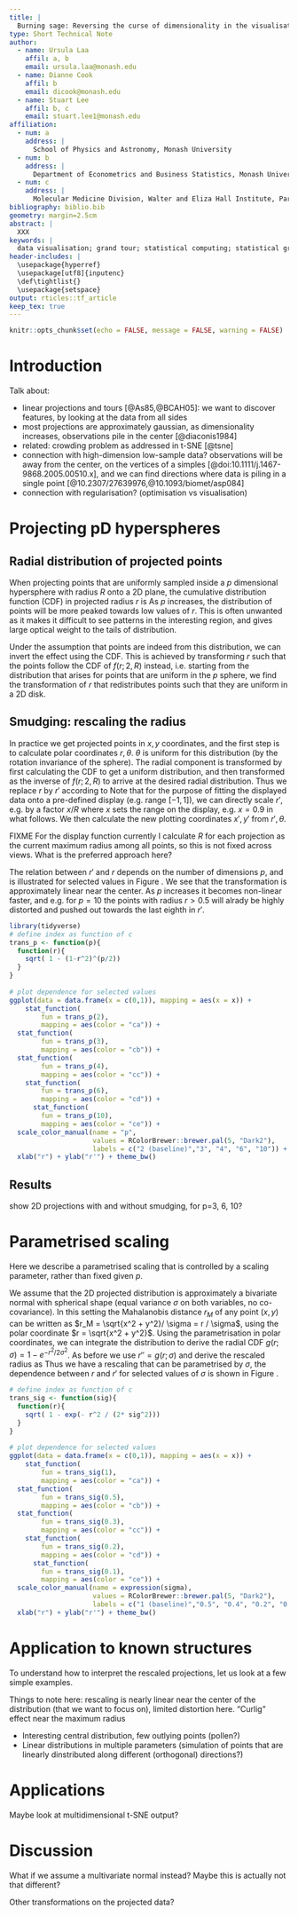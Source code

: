 ```yaml
---
title: |
  Burning sage: Reversing the curse of dimensionality in the visualisation of high-dimensional data
type: Short Technical Note
author:
  - name: Ursula Laa
    affil: a, b
    email: ursula.laa@monash.edu
  - name: Dianne Cook
    affil: b
    email: dicook@monash.edu
  - name: Stuart Lee
    affil: b, c
    email: stuart.lee1@monash.edu
affiliation:
  - num: a
    address: |
      School of Physics and Astronomy, Monash University
  - num: b
    address: |
      Department of Econometrics and Business Statistics, Monash University
  - num: c
    address: |
      Molecular Medicine Division, Walter and Eliza Hall Institute, Parkville, Australia
bibliography: biblio.bib
geometry: margin=2.5cm
abstract: |
  XXX
keywords: |
  data visualisation; grand tour; statistical computing; statistical graphics; multivariate data; dynamic graphics
header-includes: |
  \usepackage{hyperref}
  \usepackage[utf8]{inputenc}
  \def\tightlist{}
  \usepackage{setspace}
output: rticles::tf_article
keep_tex: true
---
```


```r
knitr::opts_chunk$set(echo = FALSE, message = FALSE, warning = FALSE)
```

\doublespacing
# Introduction

Talk about:

- linear projections and tours [@As85,@BCAH05]: we want to discover features, by looking at the data from all sides
- most projections are approximately gaussian, as dimensionality increases, observations pile in the center [@diaconis1984]
- related: crowding problem as addressed in t-SNE [@tsne]
- connection with high-dimension low-sample data? observations will be away from the center, on the vertices of a simples [@doi:10.1111/j.1467-9868.2005.00510.x], and we can find directions where data is piling in a single point [@10.2307/27639976,@10.1093/biomet/asp084]
- connection with regularisation? (optimisation vs visualisation)

# Projecting pD hyperspheres
## Radial distribution of projected points
When projecting points that are uniformly sampled inside a $p$ dimensional hypersphere with radius $R$ onto a 2D plane, the cumulative distribution function (CDF) in projected radius $r$ is
\begin{equation}
f(r;p,R) = 1-\left(1-\left(\frac{r}{R}\right)^2\right)^{p/2}.
\label{eq:cdf}
\end{equation}
As $p$ increases, the distribution of points will be more peaked towards low values of $r$.
This is often unwanted as it makes it difficult to see patterns in the interesting region, and gives large optical weight to the tails of distribution.

Under the assumption that points are indeed from this distribution, we can invert the effect using the CDF. This is achieved by transforming $r$ such that the points follow the CDF of $f(r; 2, R)$ instead, i.e. starting from the distribution that arises for points that are uniform in the $p$ sphere, we find the transformation of $r$ that redistributes points such that they are uniform in a 2D disk.

## Smudging: rescaling the radius

In practice we get projected points in $x, y$ coordinates, and the first step is to calculate polar coordinates $r, \theta$. $\theta$ is uniform for this distribution (by the rotation invariance of the sphere). The radial component is transformed by first calculating the CDF to get a uniform distribution, and then transformed as the inverse of $f(r; 2, R)$ to arrive at the desired radial distribution. Thus we replace $r$ by $r'$ according to
\begin{equation}
r'' = f(r; p, R) = 1-\left(1-\left(\frac{r}{R}\right)^2\right)^{p/2}
\end{equation}
\begin{equation}
r' = f^{-1}(r''; 2, R) = R \sqrt{r''} = R \sqrt{1-\left(1-\left(\frac{r}{R}\right)^2\right)^{p/2}}.
\end{equation}
Note that for the purpose of fitting the displayed data onto a pre-defined display (e.g. range $[-1,1]$), we can directly scale $r'$, e.g. by a factor $x/R$ where $x$ sets the range on the display, e.g. $x=0.9$ in what follows. We then calculate the new plotting coordinates $x', y'$ from $r', \theta$.

FIXME For the display function currently I calculate $R$ for each projection as the current maximum radius among all points, so this is not fixed across views. What is the preferred approach here?

The relation between $r'$ and $r$ depends on the number of dimensions $p$, and is illustrated for selected values in Figure \ref{fig:radii}. We see that the transformation is approximately linear near the center. As $p$ increases it becomes non-linear faster, and e.g. for $p=10$ the points with radius $r>0.5$ will alrady be highly distorted and pushed out towards the last eighth in $r'$.

```r
library(tidyverse)
# define index as function of c
trans_p <- function(p){
  function(r){
    sqrt( 1 - (1-r^2)^(p/2))
  }
}
  
# plot dependence for selected values
ggplot(data = data.frame(x = c(0,1)), mapping = aes(x = x)) +
    stat_function(
        fun = trans_p(2),
        mapping = aes(color = "ca")) +
  stat_function(
        fun = trans_p(3),
        mapping = aes(color = "cb")) +
  stat_function(
        fun = trans_p(4),
        mapping = aes(color = "cc")) +
    stat_function(
        fun = trans_p(6),
        mapping = aes(color = "cd")) +
      stat_function(
        fun = trans_p(10),
        mapping = aes(color = "ce")) +
  scale_color_manual(name = "p",
                     values = RColorBrewer::brewer.pal(5, "Dark2"),
                     labels = c("2 (baseline)","3", "4", "6", "10")) +
  xlab("r") + ylab("r'") + theme_bw()

```

## Results

show 2D projections with and without smudging, for p=3, 6, 10?

# Parametrised scaling

Here we describe a parametrised scaling that is controlled by a scaling parameter, rather than fixed given $p$.

We assume that the 2D projected distribution is approximately a bivariate normal with spherical shape (equal variance $\sigma$ on both variables, no co-covariance). In this setting the Mahalanobis distance $r_M$ of any point $(x,y)$ can be written as $r_M = \sqrt{x^2 + y^2}/ \sigma = r / \sigma$, using the polar coordinate $r = \sqrt{x^2 + y^2}$. Using the parametrisation in polar coordinates, we can integrate the distribution to derive the radial CDF $g(r; \sigma) = 1 - e^{-r^2 / 2\sigma^2}$. As before we use $r''=g(r;\sigma)$ and derive the rescaled radius as 
\begin{equation}
r' = f^{-1}(r''; 2, R=1) = \sqrt{1-e^{-r^2 / 2\sigma^2}}.
\end{equation}
Thus we have a rescaling that can be parametrised by $\sigma$, the dependence between $r$ and $r'$ for selected values of $\sigma$ is shown in Figure \ref{fig:radii-normal}.

```r
# define index as function of c
trans_sig <- function(sig){
  function(r){
    sqrt( 1 - exp(- r^2 / (2* sig^2)))
  }
}
  
# plot dependence for selected values
ggplot(data = data.frame(x = c(0,1)), mapping = aes(x = x)) +
    stat_function(
        fun = trans_sig(1),
        mapping = aes(color = "ca")) +
  stat_function(
        fun = trans_sig(0.5),
        mapping = aes(color = "cb")) +
  stat_function(
        fun = trans_sig(0.3),
        mapping = aes(color = "cc")) +
    stat_function(
        fun = trans_sig(0.2),
        mapping = aes(color = "cd")) +
      stat_function(
        fun = trans_sig(0.1),
        mapping = aes(color = "ce")) +
  scale_color_manual(name = expression(sigma),
                     values = RColorBrewer::brewer.pal(5, "Dark2"),
                     labels = c("1 (baseline)","0.5", "0.4", "0.2", "0.1")) +
  xlab("r") + ylab("r'") + theme_bw()

```

# Application to known structures

To understand how to interpret the rescaled projections, let us look at a few simple examples. 

Things to note here: rescaling is nearly linear near the center of the distribution (that we want to focus on), limited distortion here. "Curlig" effect near the maximum radius

- Interesting central distribution, few outlying points (pollen?)
- Linear distributions in multiple parameters (simulation of points that are linearly dinstributed along different (orthogonal) directions?)


# Applications

Maybe look at multidimensional t-SNE output?

# Discussion

What if we assume a multivariate normal instead? Maybe this is actually not that different?

Other transformations on the projected data?

